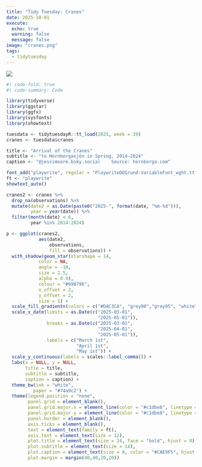 ```yaml
---
title: "Tidy Tuesday: Cranes"
date: 2025-10-01
execute:
  echo: true
  warning: false
  message: false
image: "cranes.png"
tags: 
  - tidytuesday
---
```


![](cranes.png)

```r
#| code-fold: true
#| code-summary: Code

library(tidyverse)
library(ggstar)
library(ggfx)
library(sysfonts)
library(showtext)

tuesdata <- tidytuesdayR::tt_load(2025, week = 39)
cranes <- tuesdata$cranes

title <- "Arrival of the Cranes"
subtitle <- "to Hornborgasjön in Spring, 2014–2024"
caption <- "@jessimoore.bsky.social    Source: hornborga.com"

font_add("playwrite", regular = "PlaywriteDEGrund-VariableFont_wght.ttf")
ft <- "playwrite"
showtext_auto()

cranes2 <- cranes %>%
  drop_na(observations) %>%
  mutate(date2 = as.Date(paste0("2025-", format(date, "%m-%d"))),
         year = year(date)) %>%
  filter(month(date) < 6,
         year %in% 2014:2024)

p <- ggplot(cranes2,
            aes(date2, 
                observations,
                fill = observations)) +
  with_shadow(geom_star(starshape = 14,
            color = NA,
            angle = -10,
            size = 2.5,
            alpha = 0.9),
            colour = "#698796",
            x_offset = 2, 
            y_offset = 2,
            size = 1) +
  scale_fill_gradientn(colors = c("#D4C3CA", "grey90","grey95", "white")) +
  scale_x_date(limits = as.Date(c("2025-03-01",
                                  "2025-05-01")),
               breaks = as.Date(c("2025-03-01",
                                  "2025-04-01",
                                  "2025-05-01")),
               labels = c("March 1st", 
                          "April 1st", 
                          "May 1st")) +
  scale_y_continuous(labels = scales::label_comma()) +
  labs(x = NULL, y = NULL,
       title = title,
       subtitle = subtitle,
       caption = caption) +
  theme_bw(ink = "white", 
          paper = "#74a9c2") +
  theme(legend.position = "none",
        panel.grid = element_blank(),
        panel.grid.major.x = element_line(color = "#c1dbe8", linetype = "dotted", linewidth = 0.2),
        panel.grid.major.y = element_line(color = "#c1dbe8", linetype = "dotted", linewidth = 0.2),
        panel.border = element_blank(),
        axis.ticks = element_blank(),
        text = element_text(family = ft),
        axis.text = element_text(size = 12),
        plot.title = element_text(size = 24, face = "bold", hjust = 0),
        plot.subtitle = element_text(size = 14),
        plot.caption = element_text(size = 8, color = "#CAE9F5", hjust = 0.5, vjust = -2),
        plot.margin = margin(40,40,20,20))
```
